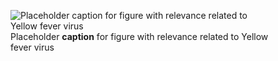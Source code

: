 ![Placeholder __caption__ for figure with relevance related to Yellow fever virus](/img/placeholder.jpg)